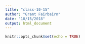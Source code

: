 ```yaml
---
title: "class-10-15"
author: "Grant Fairbairn"
date: "10/15/2018"
output: html_document
---
```


```r
knitr::opts_chunk$set(echo = TRUE)
```

